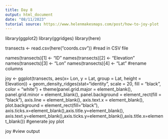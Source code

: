 ```yaml
---
title: Day 8
output: html_document
date: "08/11/2023"
tutorial source: https://www.helenmakesmaps.com/post/how-to-joy-plot
---
```

library(ggplot2)
library(ggridges)
library(here)

transects <- read.csv(here("coords.csv"))
#read in CSV file

names(transects)[1] <- "ID"
names(transects)[2] <- "Elevation"
names(transects)[3] <- "Lon"
names(transects)[4] <- "Lat"
#rename columns

joy <- ggplot(transects, aes(x= Lon, y = Lat, group = Lat, height = Elevation)) + geom_density_ridges(stat="identity", scale = 20, fill = "black", color = "white") + theme(panel.grid.major = element_blank(), panel.grid.minor = element_blank(), panel.background = element_rect(fill = "black"), axis.line = element_blank(), axis.text.x = element_blank(), plot.background = element_rect(fill="black"), axis.ticks.x=element_blank(),axis.title.y=element_blank(), axis.text.y=element_blank(),axis.ticks.y=element_blank(),axis.title.x=element_blank()) 
#generate joy plot

joy
#view output